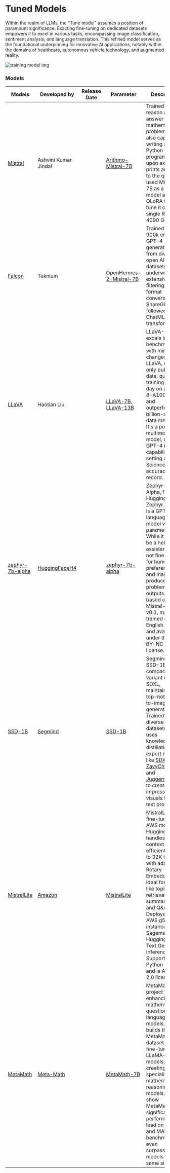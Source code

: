# Tuned Models

Within the realm of LLMs, the "Tune model" assumes a position of paramount significance. Exacting fine-tuning on dedicated datasets empowers it to excel in various tasks, encompassing image classification, sentiment analysis, and language translation. This refined model serves as the foundational underpinning for innovative AI applications, notably within the domains of healthcare, autonomous vehicle technology, and augmented reality.

![training model img](/static/img/tuneModel.png)

### Models

| Models                                                                  | Developed by                                          | Release Date | Parameter                                                                                                                  | Description                                                                                                                                                                                                                                                                                                                                                                                                                                            |
| ----------------------------------------------------------------------- | ----------------------------------------------------- | ------------ | -------------------------------------------------------------------------------------------------------------------------- | ------------------------------------------------------------------------------------------------------------------------------------------------------------------------------------------------------------------------------------------------------------------------------------------------------------------------------------------------------------------------------------------------------------------------------------------------------ |
| [Mistral](https://mistral.ai/product/)                                  | Ashvini Kumar Jindal                                  |              | [Arithmo-Mistral-7B](https://huggingface.co/akjindal53244/Arithmo-Mistral-7B)                                              | Trained to reason and answer mathematical problems and is also capable of writing a Python program that upon execution prints answer to the question, used Mistral-7B as a base model and used QLoRA to fine-tune it on a single RTX 4090 GPU.                                                                                                                                                                                                         |
| [Falcon](https://falconllm.tii.ae/)                                     | Teknium                                               |              | [OpenHermes-2-Mistral-7B](https://huggingface.co/teknium/OpenHermes-2-Mistral-7B)                                          | Trained on 900k entries of GPT-4 generated data from diverse open AI datasets, it underwent extensive filtering and format conversion to ShareGPT, followed by ChatML transformation.                                                                                                                                                                                                                                                                  |
| [LLaVA](https://llava-vl.github.io/)                                    | Haotian Liu                                           |              | [LLaVA-7B](https://huggingface.co/liuhaotian/llava-v1.5-7b), [LLaVA-13B](https://huggingface.co/liuhaotian/llava-v1.5-13b) | LLaVA-1.5 excels in 11 benchmarks with minimal changes from LLaVA, using only public data, quick training in ~1 day on a single 8-A100 node, and outperforming billion-scale data methods. It's a powerful multimodal model, rivaling GPT-4 in chat capabilities and setting a new Science QA accuracy record.                                                                                                                                         |
| [zephyr-7b-alpha](https://huggingface.co/HuggingFaceH4/zephyr-7b-alpha) | [HuggingFaceH4](https://huggingface.co/HuggingFaceH4) |              | [zephyr-7b-alpha](https://huggingface.co/HuggingFaceH4/zephyr-7b-alpha)                                                    | Zephyr-7B-Alpha, from Hugging Face's Zephyr series, is a GPT-like language model with 7B parameters. While it aims to be a helpful assistant, it's not fine-tuned for human preferences and may produce problematic outputs. It's based on Mistral-7B-v0.1, mainly trained on English data and available under the CC BY-NC 4.0 license.                                                                                                               |
| [SSD-1B](https://mistral.ai/product/)                                   | [Segmind](https://huggingface.co/segmind)             |              | [SSD-1B](https://huggingface.co/segmind/SSD-1B)                                                                            | Segmind's SSD-1B is a compact, faster variant of SDXL, maintaining top-notch text-to-image generation. Trained on diverse datasets, it uses knowledge distillation from expert models like [SDXL](https://huggingface.co/stabilityai/sdxl-vae), [ZavyChromaXL](https://huggingface.co/stablediffusionapi/zavychromaxl), and [JuggernautXL](https://huggingface.co/stablediffusionapi/juggernaut-xl-v5) to create impressive visuals from text prompts. |
| [MistralLite](https://huggingface.co/amazon/MistralLite)                | [Amazon](https://huggingface.co/amazon)               |              | [MistralLite](https://huggingface.co/amazon/MistralLite)                                                                   | MistralLite, a fine-tuned AWS model on Hugging Face, handles long context efficiently (up to 32K tokens) with adapted Rotary Embedding. It's ideal for tasks like topic retrieval, summarization, and Q&A. Deployable on AWS g5.2x instances with Sagemaker Huggingface Text Generation Inference. Supports Python usage and is Apache 2.0 licensed.                                                                                                   |
| [MetaMath](https://huggingface.co/meta-math/MetaMath-7B-V1.0)           | [Meta-Math](https://meta-math.github.io/)             |              | [MetaMath-7B](https://huggingface.co/meta-math/MetaMath-7B-V1.0)                                                           | MetaMath is a project for enhancing mathematical questions for language models. It builds the MetaMathQA dataset and fine-tunes LLaMA-2 models, creating specialized mathematical reasoning models. Results show MetaMath's significant performance lead on GSM8K and MATH benchmarks, even surpassing models of the same size.                                                                                                                        |
